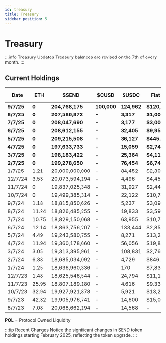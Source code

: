```yaml
---
id: treasury
title: Treasury
sidebar_position: 5
---
```


# Treasury

:::info Treasury Updates
Treasury balances are revised on the 7th of every month.
:::

## Current Holdings

| Date | ETH | $SEND | $CUSD | $USDC | Fiat Bank | POL* ($USDC) | Canton Coin $CC |
|------|-----|------|-----|------|-----------|-------------|-----------------|
| **9/7/25** | **0** | **204,768,175** | **100,000** | **124,962** | **$120,203.75** | **283,000** | **300,000** |
| **8/7/25** | **0** | **207,586,872** | **-** | **3,317** | **$1,008.14** | **187,000** | **300,000** |
| **7/7/25** | **0** | **208,047,690** | **-** | **3,177** | **$3,006.96** | **187,000** | **250,000** |
| **6/7/25** | **0** | **208,612,155** | **-** | **32,405** | **$9,953.74** | **176,000** | **1,062,920** |
| **5/7/25** | **0** | **209,215,508** | **-** | **36,127** | **$445.13** | **192,000** | **-** |
| **4/7/25** | **0** | **197,633,733** | **-** | **15,059** | **$2,742.66** | **325,000** | **-** |
| **3/7/25** | **0** | **198,183,422** | **-** | **25,364** | **$4,117.16** | **340,000** | **-** |
| **2/7/25** | **0** | **199,278,650** | **-** | **76,454** | **$6,743.21** | **400,000** | **-** |
| 1/7/25 | 1.21 | 20,000,000,000 | - | 84,452 | $2,306.94 | - | - |
| 12/7/24 | 3.53 | 20,073,594,194 | - | 4,496 | $4,457.07 | - | - |
| 11/7/24 | 0 | 19,837,025,348 | - | 31,927 | $2,447.68 | - | - |
| 10/7/24 | 0 | 19,499,385,314 | - | 22,122 | $10,743.50 | - | - |
| 9/7/24 | 1.18 | 18,815,850,626 | - | 5,237 | $3,090.93 | - | - |
| 8/7/24 | 11.24 | 18,826,485,255 | - | 19,833 | $3,594.71 | - | - |
| 7/7/24 | 10.75 | 18,829,150,068 | - | 63,955 | $10,712.49 | - | - |
| 6/7/24 | 12.14 | 18,863,756,207 | - | 133,444 | $2,854.24 | - | - |
| 5/7/24 | 4.49 | 19,243,580,755 | - | 8,271 | $13,209.79 | - | - |
| 4/7/24 | 11.94 | 19,360,178,660 | - | 56,056 | $19,898.67 | - | - |
| 3/7/24 | 3.05 | 19,313,395,961 | - | 108,831 | $2,760.79 | - | - |
| 2/7/24 | 6.38 | 18,685,034,092 | - | 4,729 | $846.19 | - | - |
| 1/7/24 | 1.25 | 18,636,960,336 | - | 170 | $7,838.94 | - | - |
| 12/7/23 | 1.48 | 18,625,546,544 | - | 24,794 | $11,161.41 | - | - |
| 11/7/23 | 25.95 | 18,807,189,180 | - | 4,616 | $9,338.04 | - | - |
| 10/7/23 | 32.94 | 19,927,921,878 | - | 5,921 | $13,204.87 | - | - |
| 9/7/23 | 42.32 | 19,905,976,741 | - | 14,600 | $15,041.81 | - | - |
| 8/7/23 | 7.08 | 20,068,662,194 | - | 14,568 | - | - | - |


**POL** = Protocol Owned Liquidity

:::tip Recent Changes
Notice the significant changes in SEND token holdings starting February 2025, reflecting the token upgrade.
:::
